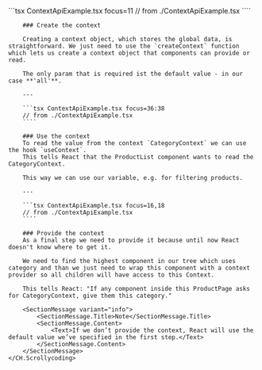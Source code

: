 
<Block>
    <CH.Scrollycoding>
        ```tsx ContextApiExample.tsx focus=11
        // from ./ContextApiExample.tsx
        ````

        ### Create the context

        Creating a context object, which stores the global data, is straightforward. We just need to use the `createContext` function which lets us create a context object that components can provide or read.

        The only param that is required ist the default value - in our case **'all'**.

        ---

        ```tsx ContextApiExample.tsx focus=36:38
        // from ./ContextApiExample.tsx
        ````

        ### Use the context
        To read the value from the context `CategoryContext` we can use the hook `useContext`.
        This tells React that the ProductList component wants to read the CategoryContext.

        This way we can use our variable, e.g. for filtering products.

        ---

        ```tsx ContextApiExample.tsx focus=16,18
        // from ./ContextApiExample.tsx
        ````

        ### Provide the context
        As a final step we need to provide it because until now React doesn't know where to get it.

        We need to find the highest component in our tree which uses category and than we just need to wrap this component with a context provider so all children will have access to this Context.

        This tells React: "If any component inside this ProductPage asks for CategoryContext, give them this category."

        <SectionMessage variant="info">
            <SectionMessage.Title>Note</SectionMessage.Title>
            <SectionMessage.Content>
                <Text>If we don’t provide the context, React will use the default value we’ve specified in the first step.</Text>
            </SectionMessage.Content>
        </SectionMessage>
    </CH.Scrollycoding>
</Block>